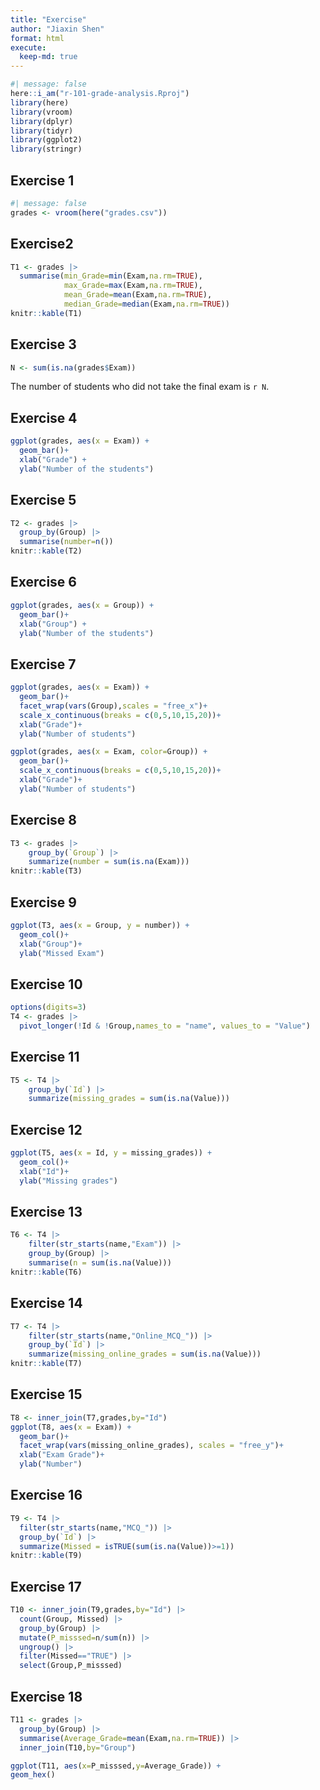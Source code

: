 ```yaml
---
title: "Exercise"
author: "Jiaxin Shen"
format: html
execute: 
  keep-md: true
---
```


```r
#| message: false
here::i_am("r-101-grade-analysis.Rproj")
library(here)
library(vroom)
library(dplyr)
library(tidyr)
library(ggplot2)
library(stringr)
```

## Exercise 1

```r
#| message: false
grades <- vroom(here("grades.csv"))
```

## Exercise2

```r
T1 <- grades |>
  summarise(min_Grade=min(Exam,na.rm=TRUE),
            max_Grade=max(Exam,na.rm=TRUE),
            mean_Grade=mean(Exam,na.rm=TRUE),
            median_Grade=median(Exam,na.rm=TRUE))
knitr::kable(T1)
```

## Exercise 3

```r
N <- sum(is.na(grades$Exam))
```
The number of students who did not take the final exam is  `r N`.

## Exercise 4
```r
ggplot(grades, aes(x = Exam)) +
  geom_bar()+
  xlab("Grade") +
  ylab("Number of the students")
```

## Exercise 5
```r
T2 <- grades |>
  group_by(Group) |>
  summarise(number=n())
knitr::kable(T2)
```

## Exercise 6
```r
ggplot(grades, aes(x = Group)) +
  geom_bar()+
  xlab("Group") +
  ylab("Number of the students")
```

## Exercise 7
```r
ggplot(grades, aes(x = Exam)) +
  geom_bar()+
  facet_wrap(vars(Group),scales = "free_x")+
  scale_x_continuous(breaks = c(0,5,10,15,20))+
  xlab("Grade")+
  ylab("Number of students")
```

```r
ggplot(grades, aes(x = Exam, color=Group)) +
  geom_bar()+
  scale_x_continuous(breaks = c(0,5,10,15,20))+
  xlab("Grade")+
  ylab("Number of students")
```

## Exercise 8
```r
T3 <- grades |> 
    group_by(`Group`) |>
    summarize(number = sum(is.na(Exam)))
knitr::kable(T3)
```

## Exercise 9
```r
ggplot(T3, aes(x = Group, y = number)) +
  geom_col()+
  xlab("Group")+
  ylab("Missed Exam")
```

## Exercise 10
```r
options(digits=3)
T4 <- grades |>
  pivot_longer(!Id & !Group,names_to = "name", values_to = "Value")
```

## Exercise 11
```r
T5 <- T4 |> 
    group_by(`Id`) |>
    summarize(missing_grades = sum(is.na(Value)))
```

## Exercise 12
```r
ggplot(T5, aes(x = Id, y = missing_grades)) +
  geom_col()+
  xlab("Id")+
  ylab("Missing grades")
```

## Exercise 13
```r
T6 <- T4 |> 
    filter(str_starts(name,"Exam")) |>
    group_by(Group) |>  
    summarise(n = sum(is.na(Value)))
knitr::kable(T6)
```

## Exercise 14
```r
T7 <- T4 |> 
    filter(str_starts(name,"Online_MCQ_")) |>
    group_by(`Id`) |>
    summarize(missing_online_grades = sum(is.na(Value)))
knitr::kable(T7)
```

## Exercise 15
```r
T8 <- inner_join(T7,grades,by="Id")
ggplot(T8, aes(x = Exam)) +
  geom_bar()+
  facet_wrap(vars(missing_online_grades), scales = "free_y")+
  xlab("Exam Grade")+
  ylab("Number")
```

## Exercise 16
```r
T9 <- T4 |>
  filter(str_starts(name,"MCQ_")) |>
  group_by(`Id`) |>
  summarize(Missed = isTRUE(sum(is.na(Value))>=1))
knitr::kable(T9)
```

## Exercise 17
```r
T10 <- inner_join(T9,grades,by="Id") |>
  count(Group, Missed) |>
  group_by(Group) |>
  mutate(P_misssed=n/sum(n)) |>
  ungroup() |>
  filter(Missed=="TRUE") |>
  select(Group,P_misssed)
```

## Exercise 18
```r
T11 <- grades |>
  group_by(Group) |>
  summarise(Average_Grade=mean(Exam,na.rm=TRUE)) |>
  inner_join(T10,by="Group")
```

```r
ggplot(T11, aes(x=P_misssed,y=Average_Grade)) +
geom_hex()
```
